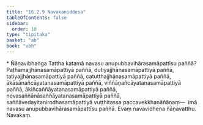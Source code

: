 ```yaml
---
title: "16.2.9 Navakaniddesa"
tableOfContents: false
sidebar:
  order: 10
type: "tipitaka"
basket: "ab"
book: "vbh"
---
```



<DynamicBreadcrumb />

<Paragraph type="center" book="vbh">
* Ñāṇavibhaṅga
</Paragraph>



<Division number="808" book="vbh" bookNo="30" page="348">

<Paragraph number="2553" book="vbh">
Tattha katamā navasu anupubbavihārasamāpattīsu paññā? Paṭhamajjhānasamāpattiyā paññā, dutiyajjhānasamāpattiyā paññā, tatiyajjhānasamāpattiyā paññā, catutthajjhānasamāpattiyā paññā, ākāsānañcāyatanasamāpattiyā paññā, viññāṇañcāyatanasamāpattiyā paññā, ākiñcaññāyatanasamāpattiyā paññā, nevasaññānāsaññāyatanasamāpattiyā paññā, saññāvedayitanirodhasamāpattiyā vuṭṭhitassa paccavekkhaṇāñāṇaṃ—  imā navasu anupubbavihārasamāpattīsu paññā. Evaṃ navavidhena ñāṇavatthu.

</Paragraph>
</Division>

<Paragraph number="2554" type="center" book="vbh">
Navakaṃ.
</Paragraph>